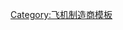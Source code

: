 {{Navbox
|name = Yakovlev aircraft
|title = [[雅克列夫設計局公司|雅克]]飛機系列
|listclass = hlist

|group1= 早期飛機
|list1=
* {{link-ru|雅克李可夫系列飛機|АИР|AIR-1}}
* {{link-ru|雅克李可夫系列飛機|АИР|AIR-2}}
* {{link-ru|雅克李可夫系列飛機|АИР|AIR-3}}
* {{link-ru|雅克李可夫系列飛機|АИР|AIR-4}}
* {{link-ru|雅克李可夫系列飛機|АИР|AIR-5}}
* {{link-ru|雅克李可夫系列飛機|АИР|AIR-6}}
* {{link-ru|雅克李可夫系列飛機|АИР|AIR-7}}
* {{link-ru|雅克李可夫系列飛機|АИР|AIR-8}}
* {{link-ru|雅克李可夫系列飛機|АИР|AIR-9}}
* {{link-ru|雅克UT-2教練機|УТ-2|UT-2}}
* {{link-ru|雅克李可夫系列飛機|АИР|AIR-12}}
* {{link-ru|雅克UT-1教練機|УТ-1 (самолёт)|AIR-14}}
* {{link-ru|雅克UT-1教練機|УТ-1 (самолёт)|AIR-15}}
* {{link-ru|雅克李可夫系列飛機|АИР|AIR-16}}
* [[雅克UT-3教練機|UT-3/AIR-17]]
* {{link-ru|雅克UT-1教練機|УТ-1 (самолёт)|UT-1/AIR-18}}
* {{link-ru|雅克-19戰鬥機|Як-19|雅克-19}}
* {{link-ru|雅克UT-2教練機|УТ-2|雅克-20}}
* {{link-ru|雅克UT-1教練機|УТ-1 (самолёт)|雅克-21}}
* {{link-ru|雅克-2戰術轟炸機|Як-2|BB-22}}

|group2 = 戰鬥機
|list2 =
* [[Yak-1戰鬥機|雅克-1]]
* [[Yak-3戰鬥機|雅克-3]]
* [[Yak-7戰鬥機|雅克-7]]
* [[Yak-9戰鬥機|雅克-9]]
* [[雅克-15戰鬥機|雅克-15]]
* {{link-ru|雅克-17戰鬥機|Як-17|雅克-17}}
* {{link-ru|雅克-23戰鬥機|Як-23|雅克-23}}
* {{link-ru|雅克-25戰鬥機|Як-25|雅克-25}}
* {{link-ru|雅克-25戰鬥/偵察機|Як-27|雅克-27}}
* {{link-ru|雅克-28多用途戰機|Як-28|雅克-28}}
* [[雅克-38戰鬥機|雅克-38]]

|group3 = 轟炸機
|list3 =
* {{link-ru|雅克-2戰術轟炸機|Як-2|雅克-42}}
* {{link-ru|雅克-4偵察/轟炸機|Як-4|雅克-4}}
* {{link-ru|雅克-26轟炸機|Як-26|雅克-26}}
* {{link-ru|雅克-28多用途戰機|Як-28|雅克-28}}

|group4 = 客機
|list4 =
* {{link-ru|雅克-6客機|Як-6|雅克-6}}
* {{link-ru|雅克-8客機|Як-8|雅克-8}}
* {{link-en|雅克-10通用飛機|Yakovlev Yak-10|雅克-10}}
* [[雅克-12联络机|雅克-12]]
* {{link-ru|雅克-14客機|Як-14|雅克-14}}
* {{link-ru|雅克-40客機|Як-40|雅克-40}}
* [[雅克-42]]
* {{link-ru|雅克-58公務機|Як-58|雅克-58}}
* {{link-ru|雅克-112通用飛機|Як-112|雅克-112}}
* [[伊尔库特MC-21|MC-21]]

|group5 = 偵察機
|list5 =
* {{link-ru|雅克-25戰鬥機|Як-25|雅克-25}}
* {{link-ru|雅克-25戰鬥/偵察機|Як-27|雅克-27}}
* {{link-ru|「蜜蜂-1T」無人偵察機|Пчела-1Т|蜜蜂-1T}}

|group6 = 直升機
|list6 =
* {{link-ru|雅克-24直升機|Як-24|雅克-24}}
* {{link-ru|雅克-100直升機|Як-100|雅克-100}}

|group7 = 教練機
|list7 =
* {{link-ru|雅克UT-1教練機|УТ-1 (самолёт)|UT-1}}
* {{link-ru|雅克UT-2教練機|УТ-2|UT-2}}
* [[Yak-7UTI教練機|雅克-7UTI]]
* [[Yak-11教練機|雅克-11]]
* {{link-ru|雅克-17戰鬥機|Як-17|雅克-17}}
* [[雅克-18]]
* {{link-ru|雅克-18T教練機|Як-18Т|雅克-18T}}
* {{link-ru|雅克-28多用途戰機|Як-28|雅克-28}}
* {{link-ru|雅克-30教練機|Як-30 (1960)|雅克-30}}
* {{link-ru|雅克-32教練機|Як-32|雅克-32}}
* {{link-ru|雅克-38U教練機|Як-38У|雅克-38U}}
* {{link-ru|雅克-50教練機|Як-50|雅克-50}}
* [[雅克-52|雅克-52]]
* [[雅克-52|雅克-53]]<!--特技表演機-->
* {{link-ru|雅克-54教練機|Як-54|雅克-54}}
* {{link-ru|雅克-55特技表演機|Як-55|雅克-55}}
* [[雅克-130]]
* {{link-en|雅克-200教練機|Yakovlev Yak-200|雅克-200}}
* {{link-en|雅克-200教練機|Yakovlev Yak-200|雅克-210}}

|group8 = 預警機
|list8 =
* {{link-ru|雅克-44預警機|Як-44|雅克-44}}

|group9 = 實驗機
|list9 =
* {{link-ru|雅克EG實驗直升機|ЭГ|EG}}
* {{link-en|雅克-5教練機|Yakovlev Yak-5|雅克-5}}
* {{link-ru|雅克-8運輸機|Як-8|雅克-8}}
* {{link-en|雅克-10通用飛機|Yakovlev Yak-10|雅克-13}}
* {{link-en|雅克-16運輸機|Yakovlev Yak-16|雅克-16}}
* {{link-ru|雅克-19戰鬥機|Як-19|雅克-19}}
* {{link-ru|雅克-25戰鬥機|Як-25 (1947)|雅克-25}}
* {{link-ru|雅克-26轟炸機|Як-26|雅克-26}}
* {{link-ru|雅克-30教練機|Як-30 (1960)|雅克-30}}
* [[Yak-36實驗機|雅克-36]]
* [[Yak-43戰鬥機|雅克-43]]
* {{link-ru|雅克-44預警機|Як-44|雅克-44}}
* {{link-en|雅克-46客機|Yakovlev Yak-46|雅克-46}}
* {{link-ru|雅克-50教練機|Як-50|雅克-50}}
* {{link-ru|雅克-60直升機|Як-60|雅克-60}}
* {{link-en|雅克-140戰鬥機|Yakovlev Yak-140|雅克-140}}
* [[雅克-141战斗机|雅克-141]]
* {{link-en|雅克-1000技術驗證機|Yakovlev Yak-1000|雅克-1000}}

}}<noinclude>
{{collapsible option}}
{{Documentation}}

[[Category:飞机制造商模板]]
</noinclude>